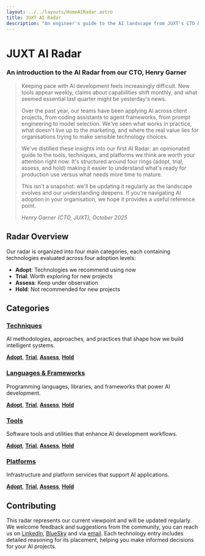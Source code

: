```yaml
---
layout: ../../layouts/HomeAIRadar.astro
title: JUXT AI Radar
description: "An engineer's guide to the AI landscape from JUXT's CTO & AI Chapter members"
---
```


# JUXT AI Radar

### An introduction to the AI Radar from our CTO, Henry Garner

> Keeping pace with AI development feels increasingly difficult. New tools appear weekly, claims about capabilities shift monthly, and what seemed essential last quarter might be yesterday's news.
> 
> Over the past year, our teams have been applying AI across client projects, from coding assistants to agent frameworks, from prompt engineering to model selection. We've seen what works in practice, what doesn't live up to the marketing, and where the real value lies for organisations trying to make sensible technology choices.
> 
> We've distilled these insights into our first AI Radar: an opinionated guide to the tools, techniques, and platforms we think are worth your attention right now. It's structured around four rings (adopt, trial, assess, and hold) making it easier to understand what's ready for production use versus what needs more time to mature.
> 
> This isn't a snapshot: we'll be updating it regularly as the landscape evolves and our understanding deepens. If you're navigating AI adoption in your organisation, we hope it provides a useful reference point.
> 
> _Henry Garner (CTO, JUXT), October 2025_


## Radar Overview

Our radar is organized into four main categories, each containing technologies evaluated across four adoption levels:

- **Adopt**: Technologies we recommend using now
- **Trial**: Worth exploring for new projects
- **Assess**: Keep under observation
- **Hold**: Not recommended for new projects

## Categories

### [Techniques](/ai-radar/techniques/)

AI methodologies, approaches, and practices that shape how we build intelligent systems.

**[Adopt](/ai-radar/techniques#adopt)**, **[Trial](/ai-radar/techniques#trial)**, **[Assess](/ai-radar/techniques#assess)**, **[Hold](/ai-radar/techniques#hold)**

### [Languages & Frameworks](/ai-radar/languages-frameworks/)

Programming languages, libraries, and frameworks that power AI development.

**[Adopt](/ai-radar/languages-frameworks#adopt)**, **[Trial](/ai-radar/languages-frameworks#trial)**, **[Assess](/ai-radar/languages-frameworks#assess)**, **[Hold](/ai-radar/languages-frameworks#hold)**

### [Tools](/ai-radar/tools/)

Software tools and utilities that enhance AI development workflows.

**[Adopt](/ai-radar/tools#adopt)**, **[Trial](/ai-radar/tools#trial)**, **[Assess](/ai-radar/tools#assess)**, **[Hold](/ai-radar/tools#hold)**

### [Platforms](/ai-radar/platforms/)

Infrastructure and platform services that support AI applications.

**[Adopt](/ai-radar/platforms#adopt)**, **[Trial](/ai-radar/platforms#trial)**, **[Assess](/ai-radar/platforms#assess)**, **[Hold](/ai-radar/platforms#hold)**

## Contributing

This radar represents our current viewpoint and will be updated regularly. We welcome feedback and suggestions from the community, you can reach us on [LinkedIn](https://www.linkedin.com/company/juxt-juxt-pro-/posts/?), [BlueSky](https://bsky.app/profile/juxt.pro) and via [email](mailto:info@juxt.pro). Each technology entry includes detailed reasoning for its placement, helping you make informed decisions for your AI projects.
